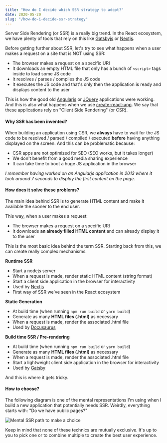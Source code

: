 ```yaml
---
title: "How do I decide which SSR strategy to adopt?"
date: 2020-05-20
slug: "/how-do-i-decide-ssr-strategy"
---
```


Server Side Rendering (or SSR) is a really big trend. In the React ecosystem, we have plenty of tools that rely on this like [Gatsbyjs](https://www.gatsbyjs.org/) or [Nextjs](https://nextjs.org/).

Before getting further about SSR, let's try to see what happens when a user makes a request on a site that is NOT using SSR:

- The browser makes a request on a specific URI
- It downloads an empty HTML file that only has a bunch of `<script>` tags inside to load some JS code
- It resolves / parses / compiles the JS code
- It executes the JS code and that's only then the application is ready and displays content to the user

This is how the good old [Angularjs](https://angularjs.org/) or [JQuery](https://jquery.com/) applications were working. And this is also what happens when we use [create-react-app](https://github.com/facebook/create-react-app).
We say that these applications rely on "Client Side Rendering" (or CSR).

#### Why SSR has been invented?

When building an application using CSR, we **always** have to wait for the JS code to be resolved / parsed / compiled / executed **before** having anything displayed on the screen.
And this can be problematic because:

- CSR apps are not optimized for SEO (SEO works, but it takes longer)
- We don't benefit from a good media sharing experience
- It can take time to boot a huge JS application in the browser

_I remember having worked on an Angularjs application in 2013 where it took around 7 seconds to display the first content on the page._

#### How does it solve these problems?

The main idea behind SSR is to generate HTML content and make it available the sooner to the end user.

This way, when a user makes a request:

- The browser makes a request on a specific URI
- It downloads **an already filled HTML content** and can already display it to the user

This is the most basic idea behind the term SSR. Starting back from this, we can create really complex mechanisms.


**Runtime SSR**

- Start a nodejs server
- When a request is made, render static HTML content (string format)
- Start a client side application in the browser for interactivity
- Used by [Nextjs](https://nextjs.org/)
- First way of SSR we've seen in the React ecosystem

**Static Generation**

- At build time (when running `npm run build` or `yarn build`)
- Generate as many **HTML files (.html)** as necessary
- When a request is made, render the associated .html file
- Used by [Docusaurus](https://docusaurus.io/)

**Build time SSR / Pre-rendering**

- At build time (when running `npm run build` or `yarn build`)
- Generate as many **HTML files (.html)** as necessary
- When a request is made, render the associated .html file
- Start a lightweight client side application in the browser for interactivity
- Used by [Gatsby](https://www.gatsbyjs.org/)


And this is where it gets tricky.

#### How to choose?

The following diagram is one of the mental representations I'm using when I build a new application that potentially needs SSR. Weirdly, everything starts with: "Do we have public pages?"

![Mental SSR path to make a choice](./ssr.png)


Keep in mind that none of these technics are mutually exclusive. It's up to you to pick one or to combine multiple to create the best user experience.